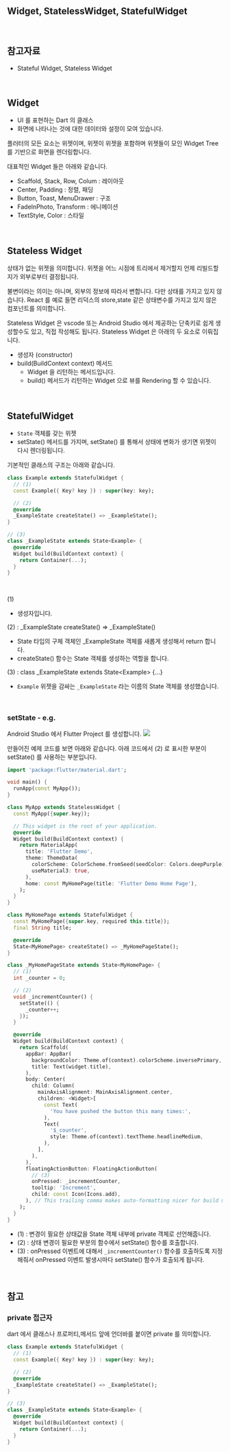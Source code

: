 ## Widget, StatelessWidget, StatefulWidget

<br/>



## 참고자료

- Stateful Widget, Stateless Widget



<br/>



## Widget

- UI 를 표현하는 Dart 의 클래스
- 화면에 나타나는 것에 대한 데이터와 설정이 모여 있습니다.

플러터의 모든 요소는 위젯이며, 위젯이 위젯을 포함하며 위젯들이 모인 Widget Tree 를 기반으로 화면을 렌더링합니다.<br/>

대표적인 Widget 들은 아래와 같습니다.

- Scaffold, Stack, Row, Colum : 레이아웃
- Center, Padding : 정렬, 패딩
- Button, Toast, MenuDrawer : 구조
- FadeInPhoto, Transform : 에니메이션
- TextStyle, Color : 스타일



<br/>



## Stateless Widget

상태가 없는 위젯을 의미합니다. 위젯을 어느 시점에 트리에서 제거할지 언제 리빌드할지가 외부로부터 결정됩니다.<br/>

불변이라는 의미는 아니며, 외부의 정보에 따라서 변합니다. 다만 상태를 가지고 있지 않습니다. React 를 예로 들면 리덕스의 store,state 같은 상태변수를 가지고 있지 않은 컴포넌트를 의미합니다.<br/>

Stateless Widget 은 vscode 또는 Android Studio 에서 제공하는 단축키로 쉽게 생성할수도 있고, 직접 작성해도 됩니다. Stateless Widget 은 아래의 두 요소로 이뤄집니다.

- 생성자 (constructor)
- build(BuildContext context) 메서드
  - Widget 을 리턴하는 메서드입니다.
  - build() 메서드가 리턴하는 Widget 으로 뷰를 Rendering 할 수 있습니다.



<br/>



## StatefulWidget

- `State` 객체를 갖는 위젯
- setState() 메서드를 가지며, setState() 를 통해서 상태에 변화가 생기면 위젯이 다시 렌더링됩니다.



기본적인 클래스의 구조는 아래와 같습니다.

```dart
class Example extends StatefulWidget {
  // (1)
  const Example({ Key? key }) : super(key: key);

  // (2)
  @override
  _ExampleState createState() => _ExampleState();
}

// (3)
class _ExampleState extends State<Example> {
  @override
  Widget build(BuildContext context) {
    return Container(...);
  }
}
```

<br/>

(1)

- 생성자입니다.

(2) : \_ExampleState createState()  => \_ExampleState()

- State 타입의 구체 객체인 \_ExampleState 객체를 새롭게 생성해서 return 합니다.
- createState() 함수는 State 객체를 생성하는 역할을 합니다.

(3) : class \_ExampleState extends State\<Example\> \{...\}

- `Example` 위젯을 감싸는 `_ExampleState` 라는 이름의 State 객체를 생성했습니다.

<br/>



### setState - e.g.
Android Studio 에서 Flutter Project 를 생성합니다.
![](https://velog.velcdn.com/images/qpwoeiworker/post/d0cba075-6b90-4372-b68c-2e3635afc719/image.png)


만들어진 예제 코드를 보면 아래와 같습니다. 아래 코드에서 (2) 로 표시한 부분이 setState() 를 사용하는 부분입니다.
```dart
import 'package:flutter/material.dart';

void main() {
  runApp(const MyApp());
}

class MyApp extends StatelessWidget {
  const MyApp({super.key});

  // This widget is the root of your application.
  @override
  Widget build(BuildContext context) {
    return MaterialApp(
      title: 'Flutter Demo',
      theme: ThemeData(
        colorScheme: ColorScheme.fromSeed(seedColor: Colors.deepPurple),
        useMaterial3: true,
      ),
      home: const MyHomePage(title: 'Flutter Demo Home Page'),
    );
  }
}

class MyHomePage extends StatefulWidget {
  const MyHomePage({super.key, required this.title});
  final String title;

  @override
  State<MyHomePage> createState() => _MyHomePageState();
}

class _MyHomePageState extends State<MyHomePage> {
  // (1)
  int _counter = 0;

  // (2)
  void _incrementCounter() {
    setState(() {
      _counter++;
    });
  }

  @override
  Widget build(BuildContext context) {
    return Scaffold(
      appBar: AppBar(
        backgroundColor: Theme.of(context).colorScheme.inversePrimary,
        title: Text(widget.title),
      ),
      body: Center(
        child: Column(
          mainAxisAlignment: MainAxisAlignment.center,
          children: <Widget>[
            const Text(
              'You have pushed the button this many times:',
            ),
            Text(
              '$_counter',
              style: Theme.of(context).textTheme.headlineMedium,
            ),
          ],
        ),
      ),
      floatingActionButton: FloatingActionButton(
        // (3)
        onPressed: _incrementCounter,
        tooltip: 'Increment',
        child: const Icon(Icons.add),
      ), // This trailing comma makes auto-formatting nicer for build methods.
    );
  }
}
```

- (1) : 변경이 필요한 상태값을 State 객체 내부에 private 객체로 선언해줍니다. 
- (2) : 상태 변경이 필요한 부분의 함수에서 setState() 함수를 호출합니다.
- (3) : onPressed 이벤트에 대해서 `_incrementCounter()` 함수를 호출하도록 지정해줘서 onPressed 이벤트 발생시마다 setState() 함수가 호출되게 됩니다.

<br/>




## 참고
### private 접근자
dart 에서 클래스나 프로퍼티,메서드 앞에 언더바를 붙이면 private 를 의미합니다.

```dart
class Example extends StatefulWidget {
  // (1)
  const Example({ Key? key }) : super(key: key);

  // (2)
  @override
  _ExampleState createState() => _ExampleState();
}

// (3)
class _ExampleState extends State<Example> {
  @override
  Widget build(BuildContext context) {
    return Container(...);
  }
}
```
